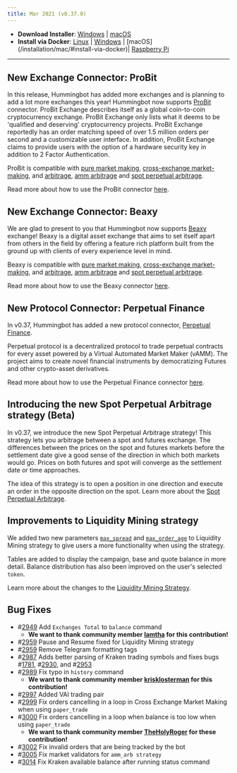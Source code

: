 ```yaml
---
title: Mar 2021 (v0.37.0)
---
```



- **Download Installer**: [Windows](https://dist.hummingbot.io/hummingbot_v0.37.0_setup.exe) | [macOS](https://dist.hummingbot.io/hummingbot_v0.37.0.dmg)
- **Install via Docker**: [Linux](/installation/linux/#install-via-docker) | [Windows](/installation/windows/#install-via-docker) | [macOS] (/installation/mac/#install-via-docker)| [Raspberry Pi](/installation/raspberry/)

---

## New Exchange Connector: ProBit

In this release, Hummingbot has added more exchanges and is planning to add a lot more exchanges this year! Hummingbot now supports [ProBit](https://www.probit.com/) connector. ProBit Exchange describes itself as a global coin-to-coin cryptocurrency exchange. ProBit Exchange only lists what it deems to be 'qualified and deserving' cryptocurrency projects. ProBit Exchange reportedly has an order matching speed of over 1.5 million orders per second and a customizable user interface. In addition, ProBit Exchange claims to provide users with the option of a hardware security key in addition to 2 Factor Authentication.

ProBit is compatible with [pure market making](https://docs.hummingbot.io/strategies/pure-market-making/), [cross-exchange market-making](/strategies/cross-exchange-market-making/), and [arbitrage](/strategies/arbitrage/), [amm arbitrage](/strategies/amm-arb/) and [spot perpetual arbitrage](/strategies/spot-perpetual-arb/).

Read more about how to use the ProBit connector [here](/exchange-connectors/probit).

## New Exchange Connector: Beaxy

We are glad to present to you that Hummingbot now supports [Beaxy](https://beaxy.com/) exchange! Beaxy is a digital asset exchange that aims to set itself apart from others in the field by offering a feature rich platform built from the ground up with clients of every experience level in mind.

Beaxy is compatible with [pure market making](https://docs.hummingbot.io/strategies/pure-market-making/), [cross-exchange market-making](/strategies/cross-exchange-market-making/), and [arbitrage](/strategies/arbitrage/), [amm arbitrage](/strategies/amm-arb/) and [spot perpetual arbitrage](/strategies/spot-perpetual-arb/).

Read more about how to use the Beaxy connector [here](/exchange-connectors/Beaxy).

## New Protocol Connector: Perpetual Finance

In v0.37, Hummingbot has added a new protocol connector, [Perpetual Finance](https://perp.fi/).

Perpetual protocol is a decentralized protocol to trade perpetual contracts for every asset powered by a Virtual Automated Market Maker (vAMM). The project aims to create novel financial instruments by democratizing Futures and other crypto-asset derivatives.

Read more about how to use the Perpetual Finance connector [here](/protocol-connectors/perp-fi).

## Introducing the new Spot Perpetual Arbitrage strategy (Beta)

In v0.37, we introduce the new Spot Perpetual Arbitrage strategy! This strategy lets you arbitrage between a spot and futures exchange. The differences between the prices on the spot and futures markets before the settlement date give a good sense of the direction in which both markets would go. Prices on both futures and spot will converge as the settlement date or time approaches.

The idea of this strategy is to open a position in one direction and execute an order in the opposite direction on the spot. Learn more about the [Spot Perpetual Arbitrage](/strategies/spot-perpetual-arb/).

## Improvements to Liquidity Mining strategy

We added two new parameters [`max_spread`](/strategies/liquidity-mining/#max_spread) and [`max_order_age`](/strategies/liquidity-mining/#max_order_age) to Liquidity Mining strategy to give users a more functionality when using the strategy.

Tables are added to display the campaign, base and quote balance in more detail. Balance distribution has also been improved on the user's selected `token`.

Learn more about the changes to the [Liquidity Mining Strategy](/strategies/liquidity-mining/).

## Bug Fixes

- #[2949](https://github.com/CoinAlpha/hummingbot/pull/2949) Add `Exchanges Total` to `balance` command
  - **We want to thank community member [Iamtha](https://github.com/lamtha) for this contribution!**
- #[2959](https://github.com/CoinAlpha/hummingbot/pull/2959) Pause and Resume fixed for Liquidity Mining strategy
- #[2959](https://github.com/CoinAlpha/hummingbot/pull/2979) Remove Telegram formatting tags
- #[2987](https://github.com/CoinAlpha/hummingbot/pull/2987) Adds better parsing of Kraken trading symbols and fixes bugs #[1781](https://github.com/CoinAlpha/hummingbot/issues/1781), #[2930](https://github.com/CoinAlpha/hummingbot/issues/2930), and #[2953](https://github.com/CoinAlpha/hummingbot/issues/2953)
- #[2989](https://github.com/CoinAlpha/hummingbot/pull/2989) Fix typo in `history` command
  - **We want to thank community member [krisklosterman](https://github.com/krisklosterman) for this contribution!**
- #[2997](https://github.com/CoinAlpha/hummingbot/pull/2997) Added VAI trading pair
- #[2999](https://github.com/CoinAlpha/hummingbot/pull/2999) Fix orders cancelling in a loop in Cross Exchange Market Making when using `paper_trade`
- #[3000](https://github.com/CoinAlpha/hummingbot/pull/3000) Fix orders cancelling in a loop when balance is too low when using `paper_trade`
  - **We want to thank community member [TheHolyRoger](https://github.com/TheHolyRoger) for these contribution!**
- #[3002](https://github.com/CoinAlpha/hummingbot/pull/3002) Fix invalid orders that are being tracked by the bot
- #[3005](https://github.com/CoinAlpha/hummingbot/pull/3005) Fix market validators for `amm_arb strategy`
- #[3014](https://github.com/CoinAlpha/hummingbot/pull/3014) Fix Kraken available balance after running status command
